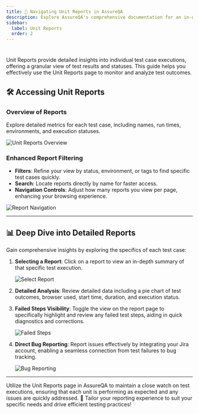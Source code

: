```yaml
---
title: 🚀 Navigating Unit Reports in AssureQA
description: Explore AssureQA's comprehensive documentation for an in-depth look at our services and tools.
sidebar:
  label: Unit Reports
  order: 2
---
```


# 

Unit Reports provide detailed insights into individual test case executions, offering a granular view of test results and statuses. This guide helps you effectively use the Unit Reports page to monitor and analyze test outcomes.

## 🛠️ Accessing Unit Reports

### Overview of Reports

Explore detailed metrics for each test case, including names, run times, environments, and execution statuses.

![Unit Reports Overview](./ReportsImage/UR-1.png)

### Enhanced Report Filtering

- **Filters**: Refine your view by status, environment, or tags to find specific test cases quickly.
- **Search**: Locate reports directly by name for faster access.
- **Navigation Controls**: Adjust how many reports you view per page, enhancing your browsing experience.

![Report Navigation](./ReportsImage/UR-2.png)

---

## 📊 Deep Dive into Detailed Reports

Gain comprehensive insights by exploring the specifics of each test case:

1. **Selecting a Report**:
   Click on a report to view an in-depth summary of that specific test execution.

   ![Select Report](./ReportsImage/UR-3.png)

2. **Detailed Analysis**:
   Review detailed data including a pie chart of test outcomes, browser used, start time, duration, and execution status.

3. **Failed Steps Visibility**:
   Toggle the view on the report page to specifically highlight and review any failed test steps, aiding in quick diagnostics and corrections.

   ![Failed Steps](./ReportsImage/UR-4.png)

4. **Direct Bug Reporting**:
   Report issues effectively by integrating your Jira account, enabling a seamless connection from test failures to bug tracking.

   ![Bug Reporting](./ReportsImage/UR-5.png)

---

Utilize the Unit Reports page in AssureQA to maintain a close watch on test executions, ensuring that each unit is performing as expected and any issues are quickly addressed. 🌟 Tailor your reporting experience to suit your specific needs and drive efficient testing practices!
